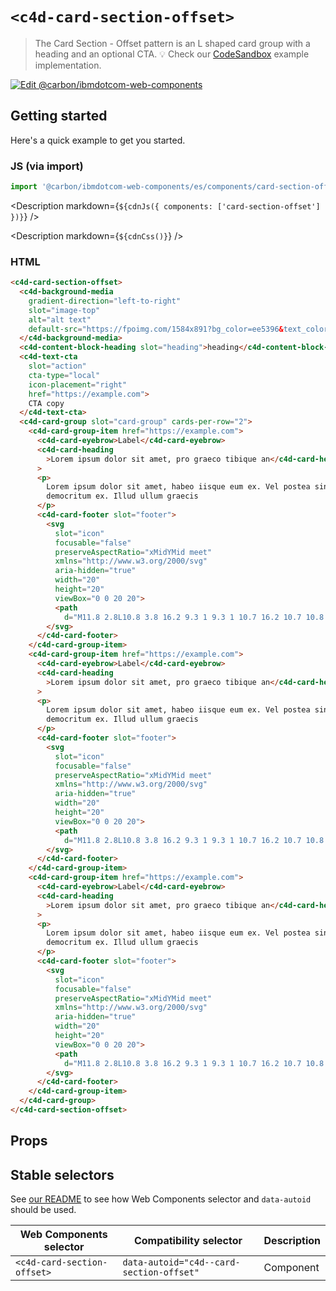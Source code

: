 
# `<c4d-card-section-offset>`

> The Card Section - Offset pattern is an L shaped card group with a heading and
> an optional CTA. 💡 Check our
> [CodeSandbox](https://githubbox.com/carbon-design-system/carbon-for-ibm-dotcom/tree/main/packages/web-components/examples/codesandbox/components/card-section-offset)
> example implementation.

[![Edit @carbon/ibmdotcom-web-components](https://developer.stackblitz.com/img/open_in_stackblitz.svg)](https://stackblitz.com/github/carbon-design-system/carbon-for-ibm-dotcom/tree/main/packages/web-components/examples/codesandbox/components/card-section-offset)

## Getting started

Here's a quick example to get you started.

### JS (via import)

```javascript
import '@carbon/ibmdotcom-web-components/es/components/card-section-offset/index.js';
```

<Description markdown={`${cdnJs({ components: ['card-section-offset'] })}`} />

<Description markdown={`${cdnCss()}`} />

### HTML

```html
<c4d-card-section-offset>
  <c4d-background-media
    gradient-direction="left-to-right"
    slot="image-top"
    alt="alt text"
    default-src="https://fpoimg.com/1584x891?bg_color=ee5396&text_color=161616">
  </c4d-background-media>
  <c4d-content-block-heading slot="heading">heading</c4d-content-block-heading>
  <c4d-text-cta
    slot="action"
    cta-type="local"
    icon-placement="right"
    href="https://example.com">
    CTA copy
  </c4d-text-cta>
  <c4d-card-group slot="card-group" cards-per-row="2">
    <c4d-card-group-item href="https://example.com">
      <c4d-card-eyebrow>Label</c4d-card-eyebrow>
      <c4d-card-heading
        >Lorem ipsum dolor sit amet, pro graeco tibique an</c4d-card-heading
      >
      <p>
        Lorem ipsum dolor sit amet, habeo iisque eum ex. Vel postea singulis
        democritum ex. Illud ullum graecis
      </p>
      <c4d-card-footer slot="footer">
        <svg
          slot="icon"
          focusable="false"
          preserveAspectRatio="xMidYMid meet"
          xmlns="http://www.w3.org/2000/svg"
          aria-hidden="true"
          width="20"
          height="20"
          viewBox="0 0 20 20">
          <path
            d="M11.8 2.8L10.8 3.8 16.2 9.3 1 9.3 1 10.7 16.2 10.7 10.8 16.2 11.8 17.2 19 10z"></path>
        </svg>
      </c4d-card-footer>
    </c4d-card-group-item>
    <c4d-card-group-item href="https://example.com">
      <c4d-card-eyebrow>Label</c4d-card-eyebrow>
      <c4d-card-heading
        >Lorem ipsum dolor sit amet, pro graeco tibique an</c4d-card-heading
      >
      <p>
        Lorem ipsum dolor sit amet, habeo iisque eum ex. Vel postea singulis
        democritum ex. Illud ullum graecis
      </p>
      <c4d-card-footer slot="footer">
        <svg
          slot="icon"
          focusable="false"
          preserveAspectRatio="xMidYMid meet"
          xmlns="http://www.w3.org/2000/svg"
          aria-hidden="true"
          width="20"
          height="20"
          viewBox="0 0 20 20">
          <path
            d="M11.8 2.8L10.8 3.8 16.2 9.3 1 9.3 1 10.7 16.2 10.7 10.8 16.2 11.8 17.2 19 10z"></path>
        </svg>
      </c4d-card-footer>
    </c4d-card-group-item>
    <c4d-card-group-item href="https://example.com">
      <c4d-card-eyebrow>Label</c4d-card-eyebrow>
      <c4d-card-heading
        >Lorem ipsum dolor sit amet, pro graeco tibique an</c4d-card-heading
      >
      <p>
        Lorem ipsum dolor sit amet, habeo iisque eum ex. Vel postea singulis
        democritum ex. Illud ullum graecis
      </p>
      <c4d-card-footer slot="footer">
        <svg
          slot="icon"
          focusable="false"
          preserveAspectRatio="xMidYMid meet"
          xmlns="http://www.w3.org/2000/svg"
          aria-hidden="true"
          width="20"
          height="20"
          viewBox="0 0 20 20">
          <path
            d="M11.8 2.8L10.8 3.8 16.2 9.3 1 9.3 1 10.7 16.2 10.7 10.8 16.2 11.8 17.2 19 10z"></path>
        </svg>
      </c4d-card-footer>
    </c4d-card-group-item>
  </c4d-card-group>
</c4d-card-section-offset>
```

## Props

<Props of="c4d-card-section-offset" />
<Description markdown={markdownContents} />

## Stable selectors

See
[our README](https://github.com/carbon-design-system/carbon-for-ibm-dotcom/tree/main/packages/web-components#stable-selectors-for-analytics-and-integratione2e-testing-in-web-components)
to see how Web Components selector and `data-autoid` should be used.

| Web Components selector     | Compatibility selector                   | Description |
| --------------------------- | ---------------------------------------- | ----------- |
| `<c4d-card-section-offset>` | `data-autoid="c4d--card-section-offset"` | Component   |

<Description markdown={contributing} />
